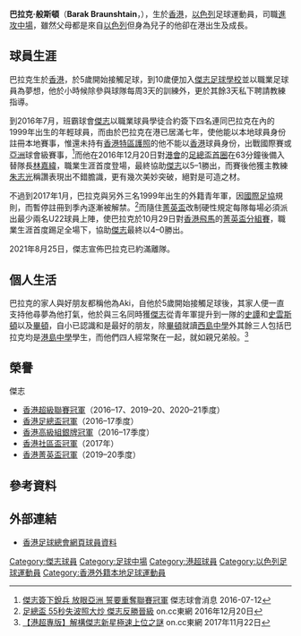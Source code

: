 {{Infobox football biography
| name        = 巴拉克 <br> Barak Braunshtain
| image       = Barak Braunshtain.jpg
| fullname    = Barak Braunshtain
| nickname    = Aki
| birth_date  = {{Birth date and age|1999|6|10|}}
| birth_place = [[香港|香港]]
| height      = {{height|m=1.72}}
| position    = [[進攻中場|進攻中場]]
| currentclub = 
| clubnumber =
| youthyears1 = 2009–2016
| youthclubs1 = [[傑志體育會|傑志]]
| years1 = 2016–2021
| clubs1 = [[傑志體育會|傑志]]
| caps1  = 37
| goals1 = 3
| nationalyears1 = 
| nationalteam1  = 
| nationalcaps1  = 
| nationalgoals1 = 
| pcupdate = 2021年1月11日
| ntupdate = 2021年1月11日
}}

'''巴拉克·般斯頓'''（'''Barak Braunshtain'''，{{bd|1999年|6月10日}}），生於[[香港|香港]]，[[以色列|以色列]]足球運動員，司職[[進攻中場|進攻中場]]，雖然父母都是來自[[以色列|以色列]]但身為兒子的他卻在港出生及成長。

==球員生涯==
巴拉克生於[[香港|香港]]，於5歲開始接觸足球，到10歲便加入[[傑志足球學校|傑志足球學校]]並以職業足球員為夢想，他於小時候除參與球隊每周3天的訓練外，更於其餘3天私下聘請教練指導。

到2016年7月，班霸球會[[傑志體育會|傑志]]以職業球員學徒合約簽下四名連同巴拉克在內的1999年出生的年輕球員，而由於巴拉克在港已居滿七年，使他能以本地球員身份註冊本地賽事，惟還未持有[[香港特區護照|香港特區護照]]的他不能以[[香港|香港]]球員身份，出戰國際賽或[[亞洲|亞洲]]球會級賽事，<ref>[http://www.kitchee.com/news.php?id=445 傑志簽下銳兵 放眼亞洲 誓要重奪聯賽冠軍] {{Wayback|url=http://www.kitchee.com/news.php?id=445 |date=20160827162503 }} 傑志球會消息 2016-07-12</ref>而他在2016年12月20日對[[香港足球會|港會]]的[[2016–17年香港足總盃|足總盃首圈]]在63分鐘後備入替隊長[[林嘉緯|林嘉緯]]，職業生涯首度登場，最終協助[[傑志體育會|傑志]]以5–1勝出，而賽後他獲主教練[[朱志光|朱志光]]稱讚表現出不錯膽識，更有幾次美妙突破，絕對是可造之材。

不過到2017年1月，巴拉克與另外三名1999年出生的外籍青年軍，因[[國際足球協會|國際足協]]規則，而暫停註冊到季內逐漸被解禁。<ref>[http://hk.on.cc/hk/bkn/cnt/sport/20161220/bkn-20161220221100433-1220_00882_001.html 足總盃 55秒失波照大炒 傑志反勝晉級] {{Wayback|url=http://hk.on.cc/hk/bkn/cnt/sport/20161220/bkn-20161220221100433-1220_00882_001.html |date=20161223075058 }}  on.cc東網 2016年12月20日</ref>而隨住[[2017–18年香港菁英盃|菁英盃]]改制硬性規定每隊每場必須派出最少兩名U22球員上陣，使巴拉克於10月29日對[[香港飛馬足球會|香港飛馬]]的[[2017–18年香港菁英盃|菁英盃分組賽]]，職業生涯首度踢足全場下，協助[[傑志體育會|傑志]]最終以4–0勝出。

2021年8月25日，傑志宣佈巴拉克已約滿離隊。

==個人生活==
巴拉克的家人與好朋友都稱他為Aki，自他於5歲開始接觸足球後，其家人便一直支持他尋夢為他打氣，他於與三名同時獲[[傑志體育會|傑志]]從青年軍提升到一隊的[[羅拔·史譚|史譚]]和[[馬克·史雲斯頓|史雲斯頓]]以及[[施巴斯坦·畢頓|畢頓]]，自小已認識和是最好的朋友，除[[施巴斯坦·畢頓|畢頓]]就讀[[西島中學|西島中學]]外其餘三人包括巴拉克均是[[港島中學|港島中學]]學生，而他們四人經常聚在一起，就如親兄弟般。<ref>[http://hk.on.cc/hk/bkn/cnt/sport/20171121/bkn-20171121231210605-1121_00882_001.html 【港超專版】解構傑志新星極速上位之謎] {{Wayback|url=http://hk.on.cc/hk/bkn/cnt/sport/20171121/bkn-20171121231210605-1121_00882_001.html |date=20171124225905 }} on.cc東網 2017年11月22日</ref>

==榮譽==
;傑志
* [[香港超級聯賽|香港超級聯賽冠軍]]（2016–17、2019–20、2020–21季度）
* [[香港足總盃|香港足總盃冠軍]]（2016–17季度）
* [[2016–17年香港高級組銀牌|香港高級組銀牌冠軍]]（2016–17季度）
* [[香港社區盃|香港社區盃冠軍]]（2017年）
* [[香港菁英盃|香港菁英盃冠軍]]（2019–20季度）

==參考資料==
{{Reflist}}

== 外部連結 ==
*[https://www.hkfa.com/ch/club/4/detail?player=14322 香港足球總會網頁球員資料] {{Wayback|url=https://www.hkfa.com/ch/club/4/detail?player=14322 |date=20160321171232 }}

{{DEFAULTSORT:Barak Braunshtain}} 
[[Category:傑志球員|Category:傑志球員]]
[[Category:足球中場|Category:足球中場]]
[[Category:港超球員|Category:港超球員]]
[[Category:以色列足球運動員|Category:以色列足球運動員]]
[[Category:香港外籍本地足球運動員|Category:香港外籍本地足球運動員]]